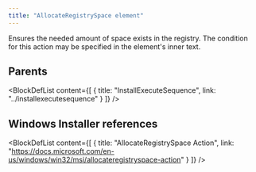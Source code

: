 ```yaml
---
title: "AllocateRegistrySpace element"
---
```



Ensures the needed amount of space exists in the registry. The condition for this action may be specified in the element's inner text.


## Parents

<BlockDefList content={[
    {
      title: "InstallExecuteSequence",
      link: "../installexecutesequence"
    }
  ]}
/>

## Windows Installer references

<BlockDefList content={[
    {
      title: "AllocateRegistrySpace Action",
      link: "https://docs.microsoft.com/en-us/windows/win32/msi/allocateregistryspace-action"
    }
  ]}
/>
